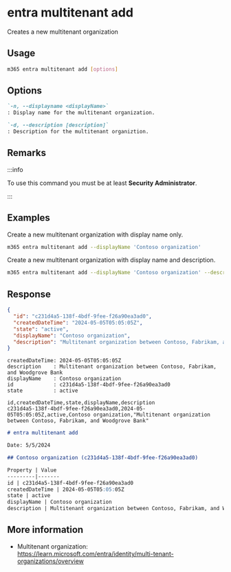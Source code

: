 
# entra multitenant add

Creates a new multitenant organization

## Usage

```sh
m365 entra multitenant add [options]
```

## Options

```md definition-list
`-n, --displayname <displayName>`
: Display name for the multitenant organization.

`-d, --description [description]`
: Description for the multitenant organiztion.
```

<Global />

## Remarks

:::info

To use this command you must be at least **Security Administrator**.

:::

## Examples

Create a new multitenant organization with display name only.

```sh
m365 entra multitenant add --displayName 'Contoso organization'
```

Create a new multitenant organization with display name and description.

```sh
m365 entra multitenant add --displayName 'Contoso organization' --description 'Multitenant organization between Contoso, Fabrikam, and Woodgrove Bank'
```

## Response

<Tabs>
  <TabItem value="JSON">

  ```json
  {
    "id": "c231d4a5-138f-4bdf-9fee-f26a90ea3ad0",
    "createdDateTime": "2024-05-05T05:05:05Z",
    "state": "active",
    "displayName": "Contoso organization",
    "description": "Multitenant organization between Contoso, Fabrikam, and Woodgrove Bank"
  }
  ```

  </TabItem>
  <TabItem value="Text">

  ```text
  createdDateTime: 2024-05-05T05:05:05Z
  description    : Multitenant organization between Contoso, Fabrikam, and Woodgrove Bank
  displayName    : Contoso organization
  id             : c231d4a5-138f-4bdf-9fee-f26a90ea3ad0
  state          : active
  ```

  </TabItem>
  <TabItem value="CSV">

  ```csv
  id,createdDateTime,state,displayName,description
  c231d4a5-138f-4bdf-9fee-f26a90ea3ad0,2024-05-05T05:05:05Z,active,Contoso organization,"Multitenant organization between Contoso, Fabrikam, and Woodgrove Bank"
  ```

  </TabItem>
  <TabItem value="Markdown">

  ```md
  # entra multitenant add

  Date: 5/5/2024

  ## Contoso organization (c231d4a5-138f-4bdf-9fee-f26a90ea3ad0)

  Property | Value
  ---------|-------
  id | c231d4a5-138f-4bdf-9fee-f26a90ea3ad0
  createdDateTime | 2024-05-05T05:05:05Z
  state | active
  displayName | Contoso organization
  description | Multitenant organization between Contoso, Fabrikam, and Woodgrove Bank
  ```

  </TabItem>
</Tabs>

## More information

- Multitenant organization: https://learn.microsoft.com/entra/identity/multi-tenant-organizations/overview
